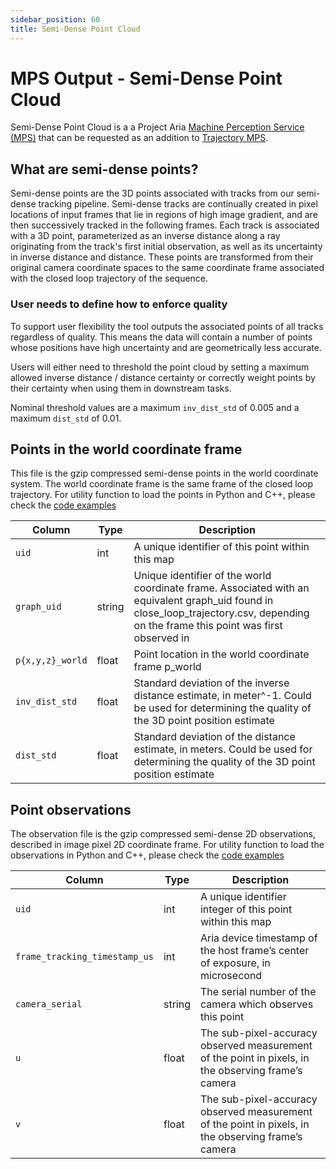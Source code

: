 ```yaml
---
sidebar_position: 60
title: Semi-Dense Point Cloud
---
```


# MPS Output - Semi-Dense Point Cloud

Semi-Dense Point Cloud is a a Project Aria [Machine Perception Service (MPS)](/docs/ARK/mps) that can be requested as an addition to [Trajectory MPS](/docs/data_formats/mps/mps_trajectory).

## What are semi-dense points?

Semi-dense points are the 3D points associated with tracks from our semi-dense tracking pipeline. Semi-dense tracks are continually created in pixel locations of input frames that lie in regions of high image gradient, and are then successively tracked in the following frames. Each track is associated with a 3D point, parameterized as an inverse distance along a ray originating from the track's first initial observation, as well as its uncertainty in inverse distance and distance. These points are transformed from their original camera coordinate spaces to the same coordinate frame associated with the closed loop trajectory of the sequence.

### User needs to define how to enforce quality
To support user flexibility the tool outputs the associated points of all tracks regardless of quality. This means the data will contain a number of points whose positions have high uncertainty and are geometrically less accurate.

Users will either need to threshold the point cloud by setting a maximum allowed inverse distance / distance certainty or correctly weight points by their certainty when using them in downstream tasks.

Nominal threshold values are a maximum `inv_dist_std` of 0.005 and a maximum `dist_std` of 0.01.

## Points in the world coordinate frame

This file is the gzip compressed semi-dense points in the world coordinate system. The world coordinate frame is the same frame of the closed loop trajectory. For utility function to load the points in Python and C++, please check the [code examples](/docs/data_utilities/core_code_snippets/mps#point-clouds)

|Column	|Type	|Description	|
|---	|---	|---	|
|`uid`	|int	|A unique identifier of this point within this map	|
|`graph_uid`	|string	|Unique identifier of the world coordinate frame. Associated with an equivalent graph_uid found in close_loop_trajectory.csv, depending on the frame this point was first observed in	|
|`p{x,y,z}_world`	|float	|Point location in the world coordinate frame p_world	|
|`inv_dist_std`	|float	|Standard deviation of the inverse distance estimate, in meter^-1. Could be used for determining the quality of the 3D point position estimate	|
|`dist_std`	|float	|Standard deviation of the distance estimate, in meters. Could be used for determining the quality of the 3D point position estimate	|

## Point observations

The observation file is the gzip compressed semi-dense 2D observations, described in image pixel 2D coordinate frame. For utility function to load the observations in Python and C++, please check the [code examples](/docs/data_utilities/core_code_snippets/mps#point-clouds)

|Column	|Type	|Description	|
|---	|---	|---	|
|`uid`	|int	|A unique identifier integer of this point within this map	|
|`frame_tracking_timestamp_us`	|int	|Aria device timestamp of the host frame’s center of exposure, in microsecond	|
|`camera_serial`	|string	|The serial number of the camera which observes this point	|
|`u`	|float	|The sub-pixel-accuracy observed measurement of the point in pixels, in the observing frame’s camera	|
|`v`	|float	|The sub-pixel-accuracy observed measurement of the point in pixels, in the observing frame’s camera |
